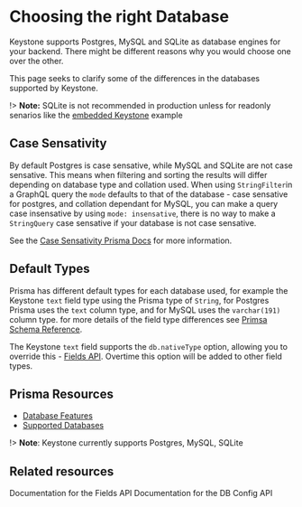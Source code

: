 
# Choosing the right Database

Keystone supports Postgres, MySQL and SQLite as database engines for your backend. There might be different reasons why you would choose one over the other.

This page seeks to clarify some of the differences in the databases supported by Keystone.

!> **Note:** SQLite is not recommended in production unless for readonly senarios like the [embedded Keystone](../walkthroughs/embedded-mode-with-sqlite-nextjs) example

## Case Sensativity

By default Postgres is case sensative, while MySQL and SQLite are not case sensative. This means when filtering and sorting the results will differ depending on database type and collation used.
When using `StringFilter`in a GraphQL query the `mode` defaults to that of the database - case sensative for postgres, and collation dependant for MySQL, you can make a query case insensative by using `mode: insensative`, there is no way to make a `StringQuery` case sensative if your database is not case sensative.

See the [Case Sensativity Prisma Docs](https://www.prisma.io/docs/concepts/components/prisma-client/case-sensitivity) for more information.

## Default Types

Prisma has different default types for each database used, for example the Keystone `text` field type using the Prisma type of `String`,
for Postgres Prisma uses the `text` column type, and for MySQL uses the `varchar(191)` column type. for more details of the field type differences
see [Primsa Schema Reference](https://www.prisma.io/docs/reference/api-reference/prisma-schema-reference#model-field-scalar-types).

The Keystone `text` field supports the `db.nativeType` option, allowing you to override this - [Fields API](../apis/fields). Overtime this option will be added to other field types.

## Prisma Resources

- [Database Features](https://www.prisma.io/docs/reference/database-reference/database-features)
- [Supported Databases](https://www.prisma.io/docs/reference/database-reference/supported-databases)

!> **Note**: Keystone currently supports Postgres, MySQL, SQLite

## Related resources

<RelatedContent>
  <Well
    heading="Fields API"
    href="../apis/fields"
    >
    Documentation for the Fields API
  </Well>
  <Well
    heading="DB Config API"
    href="../apis/config#db"
    >
    Documentation for the DB Config API 
  </Well>
</RelatedContent>

